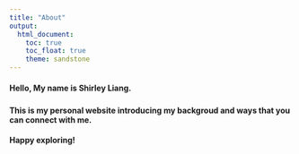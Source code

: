 ```yaml
---
title: "About"
output: 
  html_document:
    toc: true
    toc_float: true
    theme: sandstone
---
```

#### 
#### Hello, My name is Shirley Liang.
###
#### This is my personal website introducing my backgroud and ways that you can connect with me. 
#### Happy exploring!
###